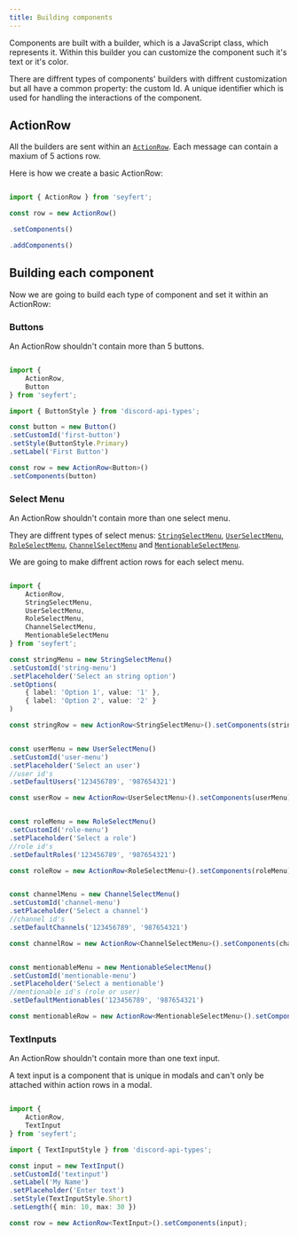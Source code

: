 ```yaml
---
title: Building components
---
```



Components are built with a builder, which is a JavaScript class, which represents it. Within this builder you can customize the component such it's text or it's color.

There are diffrent types of components' builders with diffrent customization but all have a common property: the custom Id. A unique identifier which is used for handling the interactions of the component.

## ActionRow

All the builders are sent within an [`ActionRow`](/api/classes/actionrow). Each message can contain a maxium of 5 actions row.

Here is how we create a basic ActionRow:

```ts {"Set all the components within this ActionRow": 4-5} {"Add components to the ActionRow": 6-7} showLineNumbers copy

import { ActionRow } from 'seyfert';

const row = new ActionRow()

.setComponents()

.addComponents()

```

## Building each component

Now we are going to build each type of component and set it within an ActionRow:

<Tabs>
<TabItem label="button.ts">

### Buttons

An ActionRow shouldn't contain more than 5 buttons.

```ts showLineNumbers copy

import {
    ActionRow,
    Button
} from 'seyfert';

import { ButtonStyle } from 'discord-api-types';

const button = new Button()
.setCustomId('first-button')
.setStyle(ButtonStyle.Primary)
.setLabel('First Button')

const row = new ActionRow<Button>()
.setComponents(button)

```
</TabItem>
<TabItem label="menu.ts">

### Select Menu

An ActionRow shouldn't contain more than one select menu.

They are diffrent types of select menus: [`StringSelectMenu`](/api/classes/stringselectmenu), [`UserSelectMenu`](/api/classes/userselectmenu), [`RoleSelectMenu`](/api/classes/roleselectmenu), [`ChannelSelectMenu`](/api/classes/channelselectmenu) and [`MentionableSelectMenu`](/api/classes/mentionableselectmenu). 

We are going to make diffrent action rows for each select menu. 


```ts {"String select menu": 9-18} {"User select menu": 20-27} {"Role select menu": 29-36} {"Channel select menu": 38-45} {"Mentionable select menu": 47-52} showLineNumbers copy

import {
    ActionRow,
    StringSelectMenu,
    UserSelectMenu,
    RoleSelectMenu,
    ChannelSelectMenu,
    MentionableSelectMenu
} from 'seyfert';

const stringMenu = new StringSelectMenu()
.setCustomId('string-menu')
.setPlaceholder('Select an string option')
.setOptions(
    { label: 'Option 1', value: '1' },
    { label: 'Option 2', value: '2' }
)

const stringRow = new ActionRow<StringSelectMenu>().setComponents(stringMenu);


const userMenu = new UserSelectMenu()
.setCustomId('user-menu')
.setPlaceholder('Select an user')
//user id's
.setDefaultUsers('123456789', '987654321')

const userRow = new ActionRow<UserSelectMenu>().setComponents(userMenu);


const roleMenu = new RoleSelectMenu()
.setCustomId('role-menu')
.setPlaceholder('Select a role')
//role id's
.setDefaultRoles('123456789', '987654321')

const roleRow = new ActionRow<RoleSelectMenu>().setComponents(roleMenu);


const channelMenu = new ChannelSelectMenu()
.setCustomId('channel-menu')
.setPlaceholder('Select a channel')
//channel id's
.setDefaultChannels('123456789', '987654321')

const channelRow = new ActionRow<ChannelSelectMenu>().setComponents(channelMenu);


const mentionableMenu = new MentionableSelectMenu()
.setCustomId('mentionable-menu')
.setPlaceholder('Select a mentionable')
//mentionable id's (role or user)
.setDefaultMentionables('123456789', '987654321')

const mentionableRow = new ActionRow<MentionableSelectMenu>().setComponents(mentionableMenu);

```

</TabItem>

<TabItem label="input.ts">

### TextInputs

An ActionRow shouldn't contain more than one text input.

A text input is a component that is unique in modals and can't only be attached within action rows in a modal.

```ts showLineNumbers copy

import {
    ActionRow,
    TextInput
} from 'seyfert';

import { TextInputStyle } from 'discord-api-types';

const input = new TextInput()
.setCustomId('textinput')
.setLabel('My Name')
.setPlaceholder('Enter text')
.setStyle(TextInputStyle.Short)
.setLength({ min: 10, max: 30 })

const row = new ActionRow<TextInput>().setComponents(input);

```
</TabItem>
</Tabs>